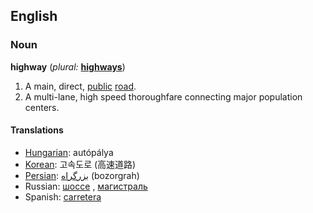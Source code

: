 ==English==

===Noun===
'''highway'''  (''plural:'' '''[[highways]]''')
# A main, direct, [[public]] [[road]].
# A multi-lane, high speed thoroughfare connecting major population centers.

====Translations====
*[[Hungarian]]: autópálya
*[[Korean]]: 고속도로 (高速道路)
*[[Persian]]: [[بزرگراه]] (bozorgrah)
*Russian: [[шоссе]] {{n}}, [[магистраль]] {{f}}
*Spanish: [[carretera]] {{f}}